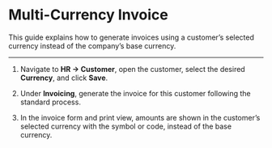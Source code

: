 ﻿---
sidebar_position: 4
---
# Multi-Currency Invoice

This guide explains how to generate invoices using a customer’s selected currency instead of the company’s base currency.

---
1. Navigate to **HR → Customer**, open the customer, select the desired **Currency**, and click **Save**.

2. Under **Invoicing**, generate the invoice for this customer following the standard process.

3. In the invoice form and print view, amounts are shown in the customer’s selected currency with the symbol or code, instead of the base currency.


<VideoModal
  linkText="Watch Video"
  title="YouTube Video"
  iframeSrc="https://www.youtube.com/embed/8fAnix69to0?autoplay=1&mute=1&rel=0&modestbranding=1&playsinline=1"
/>